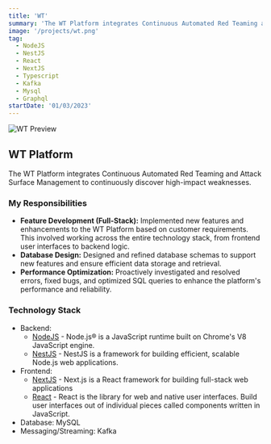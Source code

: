 ```yaml
---
title: 'WT'
summary: 'The WT Platform integrates Continuous Automated Red Teaming and Attack Surface Management to continuously discover high-impact weaknesses.'
image: '/projects/wt.png'
tag:
  - NodeJS
  - NestJS
  - React
  - NextJS
  - Typescript
  - Kafka
  - Mysql
  - Graphql
startDate: '01/03/2023'
---
```


![WT Preview](/projects/wt.png)

## WT Platform

The WT Platform integrates Continuous Automated Red Teaming and Attack Surface Management to continuously discover high-impact weaknesses.

### My Responsibilities

- **Feature Development (Full-Stack):** Implemented new features and enhancements to the WT Platform based on customer requirements. This involved working across the entire technology stack, from frontend user interfaces to backend logic.
- **Database Design:** Designed and refined database schemas to support new features and ensure efficient data storage and retrieval.
- **Performance Optimization:** Proactively investigated and resolved errors, fixed bugs, and optimized SQL queries to enhance the platform's performance and reliability.

### Technology Stack

- Backend:
  - [NodeJS](https://nodejs.org/) - Node.js® is a JavaScript runtime built on Chrome's V8 JavaScript engine.
  - [NestJS](https://nestjs.com/) - NestJS is a framework for building efficient, scalable Node.js web applications.
- Frontend:
  - [NextJS](https://nextjs.org) - Next.js is a React framework for building full-stack web applications
  - [React](https://react.dev/) - React is the library for web and native user interfaces. Build user interfaces out of individual pieces called components written in JavaScript.
- Database: MySQL
- Messaging/Streaming: Kafka

